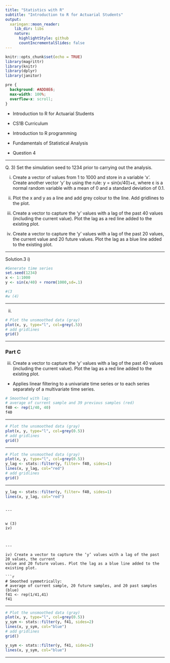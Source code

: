 ```yaml
---
title: "Statistics with R"
subtitle: "Introduction to R for Actuarial Students"
output:
  xaringan::moon_reader:
    lib_dir: libs
    nature:
      highlightStyle: github
      countIncrementalSlides: false
---
```


```r
knitr::opts_chunk$set(echo = TRUE)
library(magrittr)
library(knitr)
library(dplyr)
library(janitor)


```

```css
pre {
  background: #ADD8E6;
  max-width: 100%;
  overflow-x: scroll;
}
```

* Introduction to R for Actuarial Students

* CS1B Curriculum

* Introduction to R programming
* Fundamentals of Statistical Analysis

* Question 4

---

Q. 3) Set the simulation seed to 1234 prior to carrying out the analysis.

i) Create a vector of values from 1 to 1000 and store in a variable ‘x’. Create another 
vector ‘y’ by using the rule: y = sin(x/40)+ε, where ε is a normal random variable with 
a mean of 0 and a standard deviation of 0.1. 

ii) Plot the x and y as a line and add grey colour to the line. Add gridlines to the plot. 

iii) Create a vector to capture the ‘y’ values with a lag of the past 40 values (including the 
current value). Plot the lag as a red line added to the existing plot. 

iv) Create a vector to capture the ‘y’ values with a lag of the past 20 values, the current 
value and 20 future values. Plot the lag as a blue line added to the existing plot. 

---

Solution.3
i)
```r
#Generate time series
set.seed(1234)
x <- 1:1000
y <- sin(x/40) + rnorm(1000,sd=.1) 

#(3 
#w (4)
```
---

ii)
```r
# Plot the unsmoothed data (gray)
plot(x, y, type="l", col=grey(.5))
# add gridlines
grid() 
```

---

### Part C

iii) Create a vector to capture the ‘y’ values with a lag of the past 40 values (including the 
current value). Plot the lag as a red line added to the existing plot. 


* Applies linear filtering to a univariate time series or to each series separately of a multivariate time series.
```r
# Smoothed with lag:
# average of current sample and 39 previous samples (red)
f40 <- rep(1/40, 40)
f40
```
---

```r
# Plot the unsmoothed data (gray)
plot(x, y, type="l", col=grey(0.5))
# add gridlines
grid() 
```

---

```r
# Plot the unsmoothed data (gray)
plot(x, y, type="l", col=grey(0.5))
y_lag <- stats::filter(y, filter= f40, sides=1)
lines(x, y_lag, col="red") 
# add gridlines
grid() 
```

---

```r
y_lag <- stats::filter(y, filter= f40, sides=1)
lines(x, y_lag, col="red") 
```


```

---


w (3)
iv)



---

iv) Create a vector to capture the ‘y’ values with a lag of the past 20 values, the current 
value and 20 future values. Plot the lag as a blue line added to the existing plot. 

```r
# Smoothed symmetrically:
# average of current sample, 20 future samples, and 20 past samples (blue)
f41 <- rep(1/41,41)
f41
```


---


```r
# Plot the unsmoothed data (gray)
plot(x, y, type="l", col=grey(0.5))
y_sym <- stats::filter(y, f41, sides=2)
lines(x, y_sym, col="blue") 
# add gridlines
grid() 
```

```r
y_sym <- stats::filter(y, f41, sides=2)
lines(x, y_sym, col="blue") 

```

---

